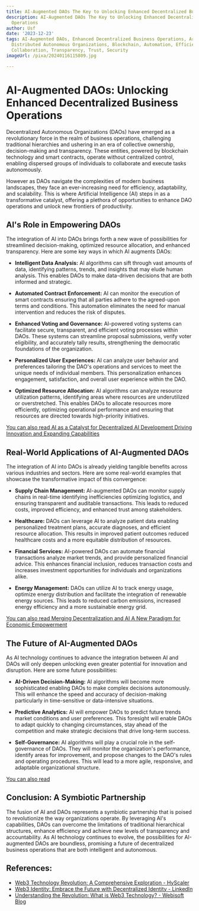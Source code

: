 ```yaml
---
title: AI-Augmented DAOs The Key to Unlocking Enhanced Decentralized Business Operations
description: AI-Augmented DAOs The Key to Unlocking Enhanced Decentralized Business
  Operations
author: Usf
date: '2023-12-23'
tags: AI-Augmented DAOs, Enhanced Decentralized Business Operations, Artificial Intelligence,
  Distributed Autonomous Organizations, Blockchain, Automation, Efficiency, Productivity,
  Collaboration, Transparency, Trust, Security
imageUrl: /pixa/20240116115809.jpg

---
```

# AI-Augmented DAOs:  Unlocking Enhanced Decentralized Business Operations

Decentralized Autonomous  Organizations (DAOs) have emerged as a revolutionary force in the realm of business  operations, challenging traditional hierarchies and  ushering  in an era of collective ownership, decision-making and transparency. These entities, powered by  blockchain technology and smart contracts, operate without centralized  control, enabling dispersed groups of individuals to collaborate and execute tasks autonomously.

However as DAOs navigate the complexities of modern business landscapes, they face an ever-increasing need for efficiency, adaptability, and scalability. This is where Artificial Intelligence (AI) steps in as  a transformative catalyst, offering a plethora of opportunities to enhance  DAO operations and unlock new frontiers of productivity.

## AI's Role in Empowering DAOs

The integration  of AI into DAOs  brings forth a new wave of possibilities  for streamlined decision-making, optimized resource allocation, and enhanced  transparency. Here  are some key ways in which AI augments DAOs:

- **Intelligent Data Analysis:** AI algorithms can sift through vast amounts  of data, identifying patterns, trends, and insights that may elude  human analysis. This enables DAOs to make data-driven decisions that are  both  informed  and strategic.

- **Automated Contract  Enforcement:**  AI  can monitor the execution of smart contracts ensuring that all parties adhere to the agreed-upon terms and conditions. This automation eliminates the need for  manual  intervention and reduces the risk of  disputes.

- **Enhanced Voting and Governance:** AI-powered voting  systems can  facilitate secure, transparent, and efficient voting  processes within DAOs. These systems can streamline proposal submissions, verify voter eligibility, and accurately tally results, strengthening the democratic foundations of the organization.

- **Personalized User Experiences:** AI can analyze user behavior  and preferences tailoring the DAO's  operations and  services to meet the unique needs of individual members. This personalization enhances engagement, satisfaction,  and overall user  experience within the DAO.

- **Optimized Resource Allocation:** AI algorithms can analyze resource utilization patterns, identifying areas  where resources are underutilized or overstretched. This enables DAOs to allocate resources more efficiently, optimizing operational performance and ensuring that resources are directed towards high-priority initiatives.

[You can also read AI as a Catalyst for Decentralized AI Development Driving Innovation and Expanding Capabilities](AI%20as%20a%20Catalyst%20for%20Decentralized%20AI%20Development%20Driving%20Innovation%20and%20Expanding%20Capabilities)


## Real-World Applications of AI-Augmented DAOs

The  integration of AI into  DAOs is already yielding tangible benefits across various industries and  sectors. Here are  some real-world examples that showcase the  transformative impact of  this convergence:

- **Supply Chain Management:** AI-augmented DAOs can monitor  supply chains in real-time identifying inefficiencies optimizing logistics, and ensuring transparent and auditable transactions. This leads to  reduced costs, improved efficiency, and enhanced trust among stakeholders.

- **Healthcare:** DAOs can leverage AI to analyze patient data enabling personalized treatment plans, accurate  diagnoses, and efficient resource allocation. This results in improved patient outcomes reduced healthcare costs and a more equitable  distribution of resources.

- **Financial Services:** AI-powered DAOs  can automate financial transactions analyze market trends, and provide personalized financial advice. This enhances financial inclusion, reduces transaction costs and increases investment opportunities for  individuals and organizations alike.

- **Energy Management:** DAOs can utilize AI to  track  energy usage, optimize energy  distribution and facilitate the integration of renewable energy sources. This leads to  reduced carbon  emissions, increased energy efficiency and a more sustainable energy grid.

[You can also read Merging Decentralization and AI A New Paradigm for Economic  Empowerment](Merging%20Decentralization%20and%20AI%20A%20New%20Paradigm%20for%20Economic%20Empowerment)


## The Future of AI-Augmented  DAOs

As AI  technology continues to advance the integration between AI and DAOs will only deepen unlocking even greater potential for innovation and disruption. Here are some future possibilities:

- **AI-Driven Decision-Making:**  AI algorithms will become more  sophisticated enabling DAOs to make complex  decisions  autonomously. This will enhance the speed and accuracy of decision-making particularly in time-sensitive or data-intensive situations.

- **Predictive Analytics:** AI will empower DAOs to predict future trends market conditions and user preferences. This foresight will enable DAOs  to adapt quickly to changing circumstances, stay ahead of the competition  and make strategic decisions that drive long-term success.

- **Self-Governance:** AI algorithms will  play a crucial role in the self-governance of  DAOs. They will monitor  the organization's performance, identify areas for improvement,  and propose changes to the DAO's rules and operating procedures. This will lead to a more agile,  responsive, and adaptable organizational structure.

[You can also read ]()


## Conclusion: A  Symbiotic Partnership

The fusion of AI and DAOs represents a symbiotic  partnership that is poised  to revolutionize the way organizations operate. By leveraging AI's capabilities, DAOs can overcome the  limitations  of traditional hierarchical structures, enhance efficiency and achieve new levels of  transparency and accountability. As AI technology continues to evolve, the possibilities  for AI-augmented DAOs are  boundless, promising a future of decentralized business operations that are both intelligent  and autonomous.

## References:
- [Web3 Technology Revolution: A Comprehensive Exploration - HyScaler](https://hyscaler.com/insights/web3-technology-a-comperhensive-exploration/)
- [Web3 Identity: Embrace the Future with Decentralized Identity - LinkedIn](https://www.linkedin.com/pulse/web3-identity-embrace-future-decentralized-m%C2%AA-carolina-sanchiz-go%C3%B1i)
- [Understanding the Revolution: What is Web3 Technology? - Webisoft Blog](https://webisoft.com/articles/what-is-web3-technology/)

